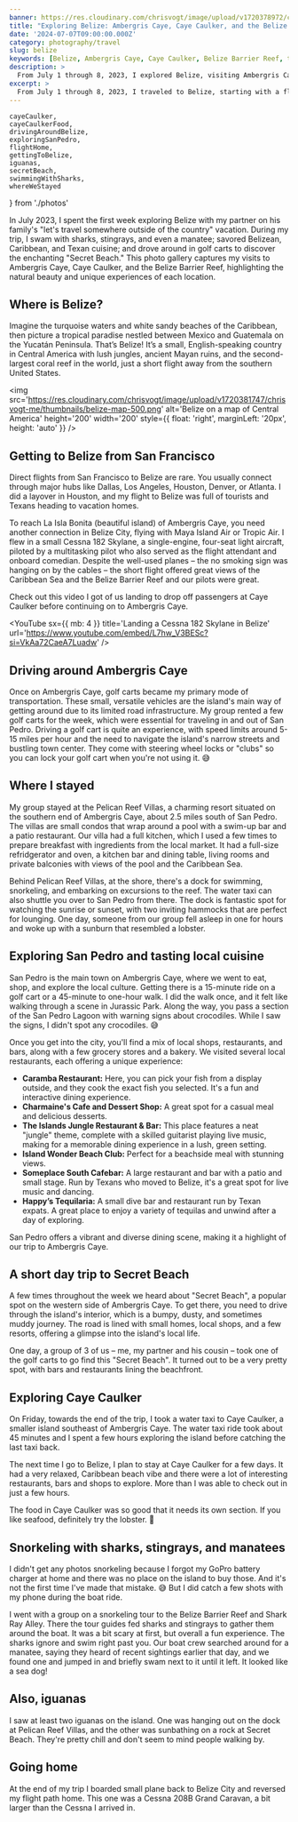 ```yaml
---
banner: https://res.cloudinary.com/chrisvogt/image/upload/v1720378972/chrisvogt-me/thumbnails/belize-banner.webp
title: "Exploring Belize: Ambergris Caye, Caye Caulker, and the Belize Barrier Reef"
date: '2024-07-07T09:00:00.000Z'
category: photography/travel
slug: belize
keywords: [Belize, Ambergris Caye, Caye Caulker, Belize Barrier Reef, travel photography, photo gallery]
description: >
  From July 1 through 8, 2023, I explored Belize, visiting Ambergris Caye, Caye Caulker, and the Belize Barrier Reef. This gallery contains my favorite shots from the trip, showcasing the natural beauty and unique experiences of each location.
excerpt: >
  From July 1 through 8, 2023, I traveled to Belize, starting with a flight from San Francisco to Belize City, with a layover in Houston. In this photo gallery, you'll find snapshots from my visits to Ambergris Caye, Caye Caulker, and the Belize Barrier Reef, each place offering its own unique beauty and experiences.
---
```


    cayeCaulker,
    cayeCaulkerFood,
    drivingAroundBelize,
    exploringSanPedro,
    flightHome,
    gettingToBelize,
    iguanas,
    secretBeach,
    swimmingWithSharks,
    whereWeStayed
} from './photos'

In July 2023, I spent the first week exploring Belize with my partner on his family's "let's travel somewhere outside of the country" vacation. During my trip, I swam with sharks, stingrays, and even a manatee; savored Belizean, Caribbean, and Texan cuisine; and drove around in golf carts to discover the enchanting "Secret Beach." This photo gallery captures my visits to Ambergris
Caye, Caye Caulker, and the Belize Barrier Reef, highlighting the natural beauty and unique experiences of each location.

## Where is Belize?

<p style={{ display: 'flex', alignItems: 'center' }}>
  Imagine the turquoise waters and white sandy beaches of the Caribbean, then picture a tropical paradise nestled between Mexico and Guatemala on the Yucatán Peninsula. That’s Belize! It’s a small, English-speaking country in Central America with lush jungles, ancient Mayan ruins, and the second-largest coral reef in the world, just a short flight away from the southern United States.

  <img 
    src='https://res.cloudinary.com/chrisvogt/image/upload/v1720381747/chrisvogt-me/thumbnails/belize-map-500.png'
    alt='Belize on a map of Central America'
    height='200'
    width='200'
    style={{ float: 'right', marginLeft: '20px', height: 'auto' }} 
  />
</p>

## Getting to Belize from San Francisco

Direct flights from San Francisco to Belize are rare. You usually connect through major hubs like Dallas, Los Angeles, Houston, Denver, or Atlanta. I did a layover in Houston, and my flight to Belize was full of tourists and Texans heading to vacation homes.

To reach La Isla Bonita (beautiful island) of Ambergris Caye, you need another connection in Belize City, flying with Maya Island Air or Tropic Air. I flew in a small Cessna 182 Skylane, a single-engine, four-seat light aircraft, piloted by a multitasking pilot who also served as the flight attendant and onboard comedian. Despite the well-used planes – the no smoking sign was hanging on by the cables – the short flight offered great views of the Caribbean Sea and the Belize Barrier Reef and our pilots were great.

<PhotoGallery photos={gettingToBelize} />

Check out this video I got of us landing to drop off passengers at Caye Caulker before continuing on to Ambergris Caye.

<YouTube
  sx={{ mb: 4 }}
  title='Landing a Cessna 182 Skylane in Belize'
  url='https://www.youtube.com/embed/L7hw_V3BESc?si=VkAa72CaeA7Luadw'
/>

## Driving around Ambergris Caye

Once on Ambergris Caye, golf carts became my primary mode of transportation. These small, versatile vehicles are the island's main way of getting around due to its limited road infrastructure. My group rented a few golf carts for the week, which were essential for traveling in and out of San Pedro. Driving a golf cart is quite an experience, with speed limits around 5-15 miles per hour and the need to navigate the island's narrow streets and bustling town center. They come with steering wheel locks or "clubs" so you can lock your golf cart when you're not using it. 😅

<PhotoGallery photos={drivingAroundBelize} />

## Where I stayed

My group stayed at the Pelican Reef Villas, a charming resort situated on the southern end of Ambergris Caye, about 2.5 miles south of San Pedro. The villas are small condos that wrap around a pool with a swim-up bar and a patio restaurant. Our villa had a full kitchen, which I used a few times to prepare breakfast with ingredients from the local market. It had a full-size refridgerator and oven, a kitchen bar and dining table, living rooms and private balconies with views of the pool and the Caribbean Sea.

Behind Pelican Reef Villas, at the shore, there's a dock for swimming, snorkeling, and embarking on excursions to the reef. The water taxi can also shuttle you over to San Pedro from there. The dock is fantastic spot for watching the sunrise or sunset, with two inviting hammocks that are perfect for lounging. One day, someone from our group fell asleep in one for hours and woke up with a sunburn that resembled a lobster.

<PhotoGallery photos={whereWeStayed} />

## Exploring San Pedro and tasting local cuisine

San Pedro is the main town on Ambergris Caye, where we went to eat, shop, and explore the local culture. Getting there is a 15-minute ride on a golf cart or a 45-minute to one-hour walk. I did the walk once, and it felt like walking through a scene in Jurassic Park. Along the way, you pass a section of the San Pedro Lagoon with warning signs about crocodiles. While I saw the signs, I didn't spot any crocodiles. 😅

Once you get into the city, you'll find a mix of local shops, restaurants, and bars, along with a few grocery stores and a bakery. We visited several local restaurants, each offering a unique experience:

* **Caramba Restaurant:** Here, you can pick your fish from a display outside, and they cook the exact fish you selected. It's a fun and interactive dining experience.
* **Charmaine's Cafe and Dessert Shop:** A great spot for a casual meal and delicious desserts.
* **The Islands Jungle Restaurant & Bar:** This place features a neat "jungle" theme, complete with a skilled guitarist playing live music, making for a memorable dining experience in a lush, green setting.
* **Island Wonder Beach Club:** Perfect for a beachside meal with stunning views.
* **Someplace South Cafebar:** A large restaurant and bar with a patio and small stage. Run by Texans who moved to Belize, it's a great spot for live music and dancing.
* **Happy’s Tequilaria:** A small dive bar and restaurant run by Texan expats. A great place to enjoy a variety of tequilas and unwind after a day of exploring.

San Pedro offers a vibrant and diverse dining scene, making it a highlight of our trip to Ambergris Caye.

<PhotoGallery photos={exploringSanPedro} />

## A short day trip to Secret Beach

A few times throughout the week we heard about "Secret Beach", a popular spot on the western side of Ambergris Caye. To get there, you need to drive through the island's interior, which is a bumpy, dusty, and sometimes muddy journey. The road is lined with small homes, local shops, and a few resorts, offering a glimpse into the island's local life.

One day, a group of 3 of us – me, my partner and his cousin – took one of the golf carts to go find this "Secret Beach". It turned out to be a very pretty spot, with bars and restaurants lining the beachfront.

<PhotoGallery photos={secretBeach} />

## Exploring Caye Caulker

On Friday, towards the end of the trip, I took a water taxi to Caye Caulker, a smaller island southeast of Ambergris Caye. The water taxi ride took about 45 minutes and I spent a few hours exploring the island before catching the last taxi back.

The next time I go to Belize, I plan to stay at Caye Caulker for a few days. It had a very relaxed, Caribbean beach vibe and there were a lot of interesting restaurants, bars and shops to explore. More than I was able to check out in just a few hours.

<PhotoGallery photos={cayeCaulker} />

The food in Caye Caulker was so good that it needs its own section. If you like seafood, definitely try the lobster. 🤤

<PhotoGallery photos={cayeCaulkerFood} />

## Snorkeling with sharks, stingrays, and manatees

I didn't get any photos snorkeling because I forgot my GoPro battery charger at home and there was no place on the island to buy those. And it's not the first time I've made that mistake. 😅 But I did catch a few shots with my phone during the boat ride.

I went with a group on a snorkeling tour to the Belize Barrier Reef and Shark Ray Alley. There the tour guides fed sharks and stingrays to gather them around the boat. It was a bit scary at first, but overall a fun experience. The sharks ignore and swim right past you. Our boat crew searched around for a manatee, saying they heard of recent sightings earlier that day, and we found one and jumped in and briefly swam next to it until it left. It looked like a sea dog!

<PhotoGallery photos={swimmingWithSharks} />

## Also, iguanas

I saw at least two iguanas on the island. One was hanging out on the dock at Pelican Reef Villas, and the other was sunbathing on a rock at Secret Beach. They're pretty chill and don't seem to mind people walking by.

<PhotoGallery photos={iguanas} />

## Going home

At the end of my trip I boarded small plane back to Belize City and reversed my flight path home. This one was a Cessna 208B Grand Caravan, a bit larger than the Cessna I arrived in.

<PhotoGallery photos={flightHome} />
